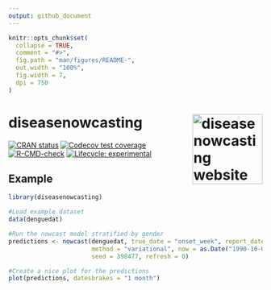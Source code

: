 ```yaml
---
output: github_document
---
```


<!-- README.md is generated from README.Rmd. Please edit that file -->

```r
knitr::opts_chunk$set(
  collapse = TRUE,
  comment = "#>",
  fig.path = "man/figures/README-",
  out.width = "100%",
  fig.width = 7,
  dpi = 750
)
```

# diseasenowcasting <a href="https://rodrigozepeda.github.io/diseasenowcasting/"><img src="man/figures/logo.png" align="right" height="139" alt="diseasenowcasting website" /></a>

<!-- badges: start -->
[![CRAN status](https://www.r-pkg.org/badges/version/diseasenowcasting)](https://CRAN.R-project.org/package=diseasenowcasting)
[![Codecov test coverage](https://codecov.io/gh/RodrigoZepeda/diseasenowcasting/graph/badge.svg)](https://app.codecov.io/gh/RodrigoZepeda/diseasenowcasting)
[![R-CMD-check](https://github.com/RodrigoZepeda/diseasenowcasting/actions/workflows/R-CMD-check.yaml/badge.svg)](https://github.com/RodrigoZepeda/diseasenowcasting/actions/workflows/R-CMD-check.yaml)
[![Lifecycle: experimental](https://img.shields.io/badge/lifecycle-experimental-orange.svg)](https://lifecycle.r-lib.org/articles/stages.html#experimental)
<!-- badges: end -->

## Example

```r
library(diseasenowcasting)

#Load example dataset
data(denguedat)

#Run the nowcast model stratified by gender
predictions <- nowcast(denguedat, true_date = "onset_week", report_date = "report_week", 
                       method = "variational", now = as.Date("1990-10-01"), strata = "gender", 
                       seed = 398477, refresh = 0)

#Create a nice plot for the predictions
plot(predictions, datesbrakes = "1 month")
```

